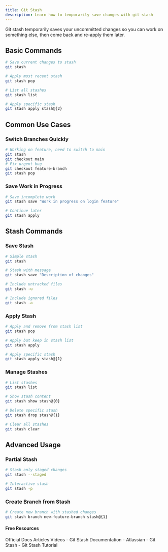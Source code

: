 ```yaml
---
title: Git Stash
description: Learn how to temporarily save changes with git stash
---
```

Git stash temporarily saves your uncommitted changes so you can work on something else, then come back and re-apply them later.

## Basic Commands

```bash
# Save current changes to stash
git stash

# Apply most recent stash
git stash pop

# List all stashes
git stash list

# Apply specific stash
git stash apply stash@{2}
```

## Common Use Cases

### Switch Branches Quickly
```bash
# Working on feature, need to switch to main
git stash
git checkout main
# Fix urgent bug
git checkout feature-branch
git stash pop
```

### Save Work in Progress
```bash
# Save incomplete work
git stash save "Work in progress on login feature"

# Continue later
git stash apply
```

## Stash Commands

### Save Stash
```bash
# Simple stash
git stash

# Stash with message
git stash save "Description of changes"

# Include untracked files
git stash -u

# Include ignored files
git stash -a
```

### Apply Stash
```bash
# Apply and remove from stash list
git stash pop

# Apply but keep in stash list
git stash apply

# Apply specific stash
git stash apply stash@{1}
```

### Manage Stashes
```bash
# List stashes
git stash list

# Show stash content
git stash show stash@{0}

# Delete specific stash
git stash drop stash@{1}

# Clear all stashes
git stash clear
```

## Advanced Usage

### Partial Stash
```bash
# Stash only staged changes
git stash --staged

# Interactive stash
git stash -p
```

### Create Branch from Stash
```bash
# Create new branch with stashed changes
git stash branch new-feature-branch stash@{1}
```

#### Free Resources

<Tabs defaultValue="official">
<TabsList>
<TabsTrigger value="official">Official Docs</TabsTrigger>
<TabsTrigger value="article">Articles</TabsTrigger>
<TabsTrigger value="video">Videos</TabsTrigger>
</TabsList>

<TabsContent value="official">
<Note type="note" title="official">
- <Link href="https://git-scm.com/docs/git-stash">Git Stash Documentation</Link>
</Note>
</TabsContent>
<TabsContent value="article">
<Note type="note" title="article">
- <Link href="https://www.atlassian.com/git/tutorials/saving-changes/git-stash">Atlassian - Git Stash</Link>
</Note>
</TabsContent>
<TabsContent value="video">
<Note type="note" title="video">
- <Link href="https://www.youtube.com/watch?v=KLEDKgMmbBI">Git Stash Tutorial</Link>
</Note>
</TabsContent>
</Tabs>
